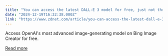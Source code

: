 ```yaml
---
title: "You can access the latest DALL-E 3 model for free, just not through ChatGPT"
date: "2024-12-19T16:32:38.000Z"
link: "https://www.zdnet.com/article/you-can-access-the-latest-dall-e-3-model-for-free-just-not-through-chatgpt/"
---
```


Access OpenAI's most advanced image-generating model on Bing Image Creator for free.

[Read more](https://www.zdnet.com/article/you-can-access-the-latest-dall-e-3-model-for-free-just-not-through-chatgpt/)
